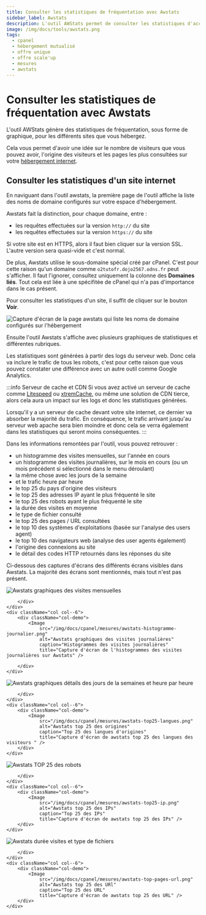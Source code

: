 ```yaml
---
title: Consulter les statistiques de fréquentation avec Awstats
sidebar_label: Awstats
description: L'outil AWStats permet de consulter les statistiques d'accès sur vos différents noms de domaine et sites hébergés.
image: /img/docs/tools/awstats.png
tags:
  - cpanel
  - hébergement mutualisé
  - offre unique
  - offre scale'up
  - mesures
  - awstats
---
```


# Consulter les statistiques de fréquentation avec Awstats

L'outil AWStats génère des statistiques de fréquentation, sous forme de graphique, pour les différents sites que
vous hébergez.

Cela vous permet d'avoir une idée sur le nombre de visiteurs que vous pouvez avoir, l'origine des visiteurs et les pages
les plus consultées sur votre [hébergement internet](https://www.o2switch.fr/hebergement-entreprise/).

<PreviewToolCard tool='awstats' />

## Consulter les statistiques d'un site internet

En naviguant dans l'outil awstats, la première page de l'outil affiche la liste des noms de domaine configurés
sur votre espace d'hébergement.

Awstats fait la distinction, pour chaque domaine, entre :
  * les requêtes effectuées sur la version `http://` du site
  * les requêtes effectuées sur la version `https://` du site

Si votre site est en HTTPS, alors il faut bien cliquer sur la version SSL. L'autre version sera quasi-vide et c'est
normal.

De plus, Awstats utilise le sous-domaine spécial créé par cPanel. C'est pour cette raison qu'un domaine comme
`o2tutofr.dojo2567.odns.fr` peut s'afficher. Il faut l'ignorer, consultez uniquement la colonne des **Domaines liés**.
Tout cela est liée à une spécifitée de cPanel qui n'a pas d'importance dans le cas présent.

Pour consulter les statistiques d'un site, il suffit de cliquer sur le bouton **Voir**.

<Image
    src="/img/docs/cpanel/mesures/awstats-accueil.png"
    alt="Capture d'écran de la page awstats qui liste les noms de domaine configurés sur l'hébergement"
    caption="Page d'accueil de l'outils awstats qui liste les noms de domaine configurés sur l'hébergement"
    title="Capture d'écran de l'outil Awstats dans cPanel" />

Ensuite l'outil Awstats s'affiche avec plusieurs graphiques de statistiques et différentes rubriques.

Les statistiques sont générées à partir des logs du serveur web. Donc cela va inclure le trafic de tous les robots,
c'est pour cette raison que vous pouvez constater une différence avec un autre outil comme Google Analytics.

:::info Serveur de cache et CDN
Si vous avez activé un serveur de cache comme [Litespeed](/cpanel/o2switch/litespeed-cache-webadc) ou
[xtremCache](/cpanel/o2switch/xtremcache-varnish), ou même une solution de CDN tierce, alors cela aura un impact sur
les logs et donc les statistiques générées.

Lorsqu'il y a un serveur de cache devant votre site internet, ce dernier va absorber la majorité du trafic. En
conséquence, le trafic arrivant jusqu'au serveur web apache sera bien moindre et donc cela se verra également
dans les statistiques qui seront moins conséquentes.
:::

Dans les informations remontées par l'outil, vous pouvez retrouver :
  * un histogramme des visites mensuelles, sur l'année en cours
  * un histogramme des visites journalières, sur le mois en cours (ou un mois précédent si sélectionné dans le menu déroulant)
  * la même chose avec les jours de la semaine
  * et le trafic heure par heure
  * le top 25 du pays d'origine des visiteurs
  * le top 25 des adresses IP ayant le plus fréquenté le site
  * le top 25 des robots ayant le plus fréquenté le site
  * la durée des visites en moyenne
  * le type de fichier consulté
  * le top 25 des pages / URL consultées
  * le top 10 des systèmes d'exploitations (basée sur l'analyse des users agent)
  * le top 10 des navigateurs web (analyse des user agents également)
  * l'origine des connexions au site
  * le détail des codes HTTP retournés dans les réponses du site

Ci-dessous des captures d'écrans des différents écrans visibles dans Awstats. La majorité des écrans sont mentionnés,
mais tout n'est pas présent.

<div className="row">
    <div className="col col--6">
        <div className="col-demo">
            <Image
                src="/img/docs/cpanel/mesures/awstats-histogramme-mensuel.png"
                alt="Awstats graphiques des visites mensuelles"
                caption="Histogrammes des visites mensuelles"
                title="Capture d'écran de l'histogrammes des visites mensuelles sur Awstats" />

        </div>
    </div>
    <div className="col col--6">
        <div className="col-demo">
            <Image
                src="/img/docs/cpanel/mesures/awstats-histogramme-journalier.png"
                alt="Awstats graphiques des visites journalières"
                caption="Histogrammes des visites journalières"
                title="Capture d'écran de l'histogrammes des visites journalières sur Awstats" />

        </div>
    </div>
</div>

<div className="row">
    <div className="col col--6">
        <div className="col-demo">
            <Image
                src="/img/docs/cpanel/mesures/awstats-histogramme-semaine-heure.png"
                alt="Awstats graphiques détails des jours de la semaines et heure par heure"
                caption="Jour de la semaine et heure par heure"
                title="Capture d'écran de awstats sur la section jour de la semaine et heure par heure" />

        </div>
    </div>
    <div className="col col--6">
        <div className="col-demo">
            <Image
                src="/img/docs/cpanel/mesures/awstats-top25-langues.png"
                alt="Awstats top 25 des origines"
                caption="Top 25 des langues d'origines"
                title="Capture d'écran de awstats top 25 des langues des visiteurs " />
        </div>
    </div>
</div>

<div className="row">
    <div className="col col--6">
        <div className="col-demo">
            <Image
                src="/img/docs/cpanel/mesures/awstats-top25-robots.png"
                alt="Awstats TOP 25 des robots"
                caption="Top 25 des robots"
                title="Capture d'écran de awstats sur la section top 25 des robots" />

        </div>
    </div>
    <div className="col col--6">
        <div className="col-demo">
            <Image
                src="/img/docs/cpanel/mesures/awstats-top25-ip.png"
                alt="Awstats top 25 des IPs"
                caption="Top 25 des IPs"
                title="Capture d'écran de awstats top 25 des IPs" />
        </div>
    </div>
</div>

<div className="row">
    <div className="col col--6">
        <div className="col-demo">
            <Image
                src="/img/docs/cpanel/mesures/awstats-type-fichier.png"
                alt="Awstats durée visites et type de fichiers"
                caption="Durée des visites et type de fichier"
                title="Capture d'écran de awstats sur la section durée des visites et types de fichiers" />

        </div>
    </div>
    <div className="col col--6">
        <div className="col-demo">
            <Image
                src="/img/docs/cpanel/mesures/awstats-top-pages-url.png"
                alt="Awstats top 25 des URl"
                caption="Top 25 des URL"
                title="Capture d'écran de awstats top 25 des URL" />
        </div>
    </div>
</div>